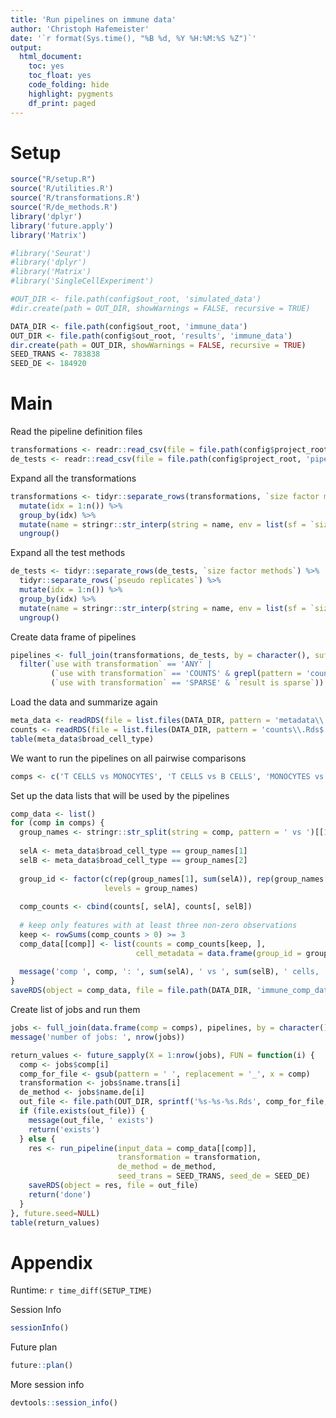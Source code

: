 ```yaml
---
title: 'Run pipelines on immune data'
author: 'Christoph Hafemeister'
date: '`r format(Sys.time(), "%B %d, %Y %H:%M:%S %Z")`'
output:
  html_document: 
    toc: yes
    toc_float: yes
    code_folding: hide
    highlight: pygments
    df_print: paged
---
```


# Setup

```r
source("R/setup.R")
source('R/utilities.R')
source('R/transformations.R')
source('R/de_methods.R')
library('dplyr')
library('future.apply')
library('Matrix')

#library('Seurat')
#library('dplyr')
#library('Matrix')
#library('SingleCellExperiment')

#OUT_DIR <- file.path(config$out_root, 'simulated_data')
#dir.create(path = OUT_DIR, showWarnings = FALSE, recursive = TRUE)

DATA_DIR <- file.path(config$out_root, 'immune_data')
OUT_DIR <- file.path(config$out_root, 'results', 'immune_data')
dir.create(path = OUT_DIR, showWarnings = FALSE, recursive = TRUE)
SEED_TRANS <- 783838
SEED_DE <- 184920
```

# Main

Read the pipeline definition files
```r
transformations <- readr::read_csv(file = file.path(config$project_root, 'pipelines', 'transformations.csv'))
de_tests <- readr::read_csv(file = file.path(config$project_root, 'pipelines', 'de_tests.csv'))
```

Expand all the transformations
```r
transformations <- tidyr::separate_rows(transformations, `size factor methods`) %>% 
  mutate(idx = 1:n()) %>%
  group_by(idx) %>%
  mutate(name = stringr::str_interp(string = name, env = list(sf = `size factor methods`))) %>%
  ungroup()
```

Expand all the test methods
```r
de_tests <- tidyr::separate_rows(de_tests, `size factor methods`) %>% 
  tidyr::separate_rows(`pseudo replicates`) %>%
  mutate(idx = 1:n()) %>%
  group_by(idx) %>%
  mutate(name = stringr::str_interp(string = name, env = list(sf = `size factor methods`, pr = `pseudo replicates`))) %>%
  ungroup()
```

Create data frame of pipelines
```r
pipelines <- full_join(transformations, de_tests, by = character(), suffix = c(".trans", ".de")) %>%
  filter(`use with transformation` == 'ANY' | 
         (`use with transformation` == 'COUNTS' & grepl(pattern = 'counts', x = name.trans)) | 
         (`use with transformation` == 'SPARSE' & `result is sparse`))
```

Load the data and summarize again
```r
meta_data <- readRDS(file = list.files(DATA_DIR, pattern = 'metadata\\.Rds$', full.names = TRUE))
counts <- readRDS(file = list.files(DATA_DIR, pattern = 'counts\\.Rds$', full.names = TRUE))
table(meta_data$broad_cell_type)
```


We want to run the pipelines on all pairwise comparisons
```r
comps <- c('T CELLS vs MONOCYTES', 'T CELLS vs B CELLS', 'MONOCYTES vs B CELLS')
```

Set up the data lists that will be used by the pipelines
```r
comp_data <- list()
for (comp in comps) {
  group_names <- stringr::str_split(string = comp, pattern = ' vs ')[[1]]
  
  selA <- meta_data$broad_cell_type == group_names[1]
  selB <- meta_data$broad_cell_type == group_names[2]
  
  group_id <- factor(c(rep(group_names[1], sum(selA)), rep(group_names[2], sum(selB))),
                     levels = group_names)
  
  comp_counts <- cbind(counts[, selA], counts[, selB])
  
  # keep only features with at least three non-zero observations
  keep <- rowSums(comp_counts > 0) >= 3
  comp_data[[comp]] <- list(counts = comp_counts[keep, ],
                            cell_metadata = data.frame(group_id = group_id))
  
  message('comp ', comp, ': ', sum(selA), ' vs ', sum(selB), ' cells, ', sum(keep), ' features')
}
saveRDS(object = comp_data, file = file.path(DATA_DIR, 'immune_comp_data.Rds'))
```

Create list of jobs and run them
```r
jobs <- full_join(data.frame(comp = comps), pipelines, by = character())
message('number of jobs: ', nrow(jobs))

return_values <- future_sapply(X = 1:nrow(jobs), FUN = function(i) {
  comp <- jobs$comp[i]
  comp_for_file <- gsub(pattern = ' ', replacement = '_', x = comp)
  transformation <- jobs$name.trans[i]
  de_method <- jobs$name.de[i]
  out_file <- file.path(OUT_DIR, sprintf('%s-%s-%s.Rds', comp_for_file, transformation, de_method))
  if (file.exists(out_file)) {
    message(out_file, ' exists')
    return('exists')
  } else {
    res <- run_pipeline(input_data = comp_data[[comp]], 
                        transformation = transformation, 
                        de_method = de_method,
                        seed_trans = SEED_TRANS, seed_de = SEED_DE)
    saveRDS(object = res, file = out_file)
    return('done')
  }
}, future.seed=NULL)
table(return_values)
```

# Appendix

Runtime: `r time_diff(SETUP_TIME)`

Session Info
```r
sessionInfo()
```

Future plan
```r
future::plan()
```

More session info
```r
devtools::session_info()
```
